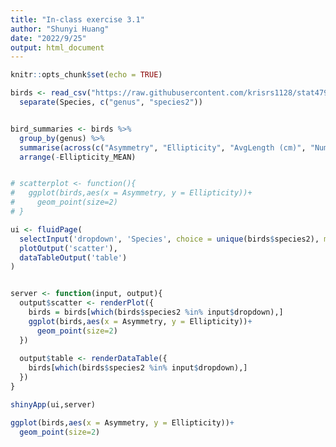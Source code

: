 ---
title: "In-class exercise 3.1"
author: "Shunyi Huang"
date: "2022/9/25"
output: html_document
---

```{r setup, include=FALSE}
knitr::opts_chunk$set(echo = TRUE)
```


```{r}
birds <- read_csv("https://raw.githubusercontent.com/krisrs1128/stat479_s22/main/exercises/data/birds.csv") %>%
  separate(Species, c("genus", "species2"))


bird_summaries <- birds %>%
  group_by(genus) %>%
  summarise(across(c("Asymmetry", "Ellipticity", "AvgLength (cm)", "Number of images", "Number of eggs"), list(MEAN = mean, STANDARD_DEVIATION = sd))) %>%
  arrange(-Ellipticity_MEAN)


# scatterplot <- function(){
#   ggplot(birds,aes(x = Asymmetry, y = Ellipticity))+
#     geom_point(size=2)
# }

ui <- fluidPage(
  selectInput('dropdown', 'Species', choice = unique(birds$species2), multiple = TRUE),
  plotOutput('scatter'),
  dataTableOutput('table')
)


server <- function(input, output){
  output$scatter <- renderPlot({
    birds = birds[which(birds$species2 %in% input$dropdown),]
    ggplot(birds,aes(x = Asymmetry, y = Ellipticity))+
      geom_point(size=2)
  })
  
  output$table <- renderDataTable({
    birds[which(birds$species2 %in% input$dropdown),]
  })
}

shinyApp(ui,server)
```




```{r}
ggplot(birds,aes(x = Asymmetry, y = Ellipticity))+
  geom_point(size=2)
```

